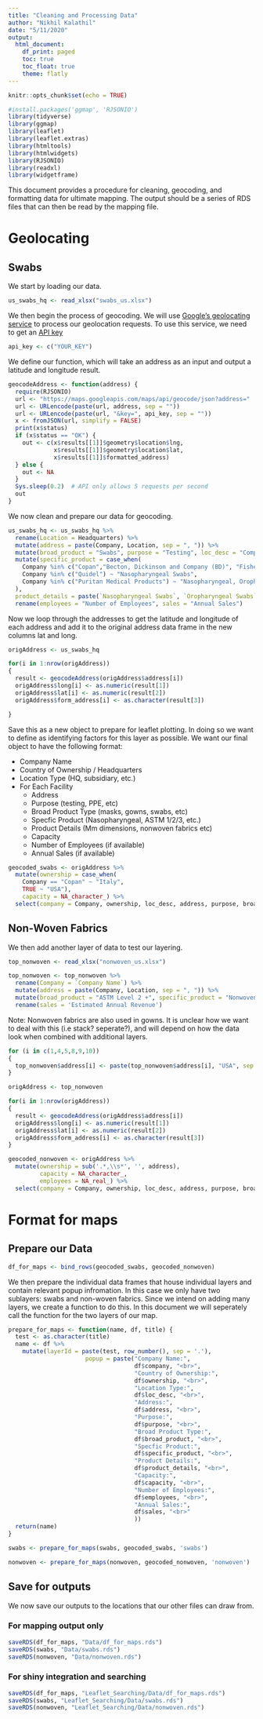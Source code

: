 ```yaml
---
title: "Cleaning and Processing Data"
author: "Nikhil Kalathil"
date: "5/11/2020"
output:
  html_document:
    df_print: paged
    toc: true
    toc_float: true
    theme: flatly
---
```


```r
knitr::opts_chunk$set(echo = TRUE)
```
```r
#install.packages('ggmap', 'RJSONIO')
library(tidyverse)
library(ggmap)
library(leaflet)
library(leaflet.extras)
library(htmltools)
library(htmlwidgets)
library(RJSONIO)
library(readxl)
library(widgetframe)
```

This document provides a procedure for cleaning, geocoding, and formatting data for ultimate mapping. The output should be a series of RDS files that can then be read by the mapping file. 

# Geolocating

## Swabs

We start by loading our data. 
```r
us_swabs_hq <- read_xlsx("swabs_us.xlsx")
```


We then begin the process of geocoding. We will use [Google's geolocating service](https://developers.google.com/maps/documentation/geocoding/intro) to process our geolocation requests. To use this service, we need to get an [API key](https://developers.google.com/maps/documentation/geocoding/get-api-key)

```r
api_key <- c("YOUR_KEY")
```

We define our function, which will take an address as an input and output a latitude and longitude result. 

```r
geocodeAddress <- function(address) {
  require(RJSONIO)
  url <- "https://maps.googleapis.com/maps/api/geocode/json?address="
  url <- URLencode(paste(url, address, sep = ""))
  url <- URLencode(paste(url, "&key=", api_key, sep = ""))
  x <- fromJSON(url, simplify = FALSE)
  print(x$status)
  if (x$status == "OK") {
    out <- c(x$results[[1]]$geometry$location$lng,
             x$results[[1]]$geometry$location$lat,
             x$results[[1]]$formatted_address)
  } else {
    out <- NA
  }
  Sys.sleep(0.2)  # API only allows 5 requests per second
  out
}
```

We now clean and prepare our data for geocoding. 

```r
us_swabs_hq <- us_swabs_hq %>% 
  rename(Location = Headquarters) %>% 
  mutate(address = paste(Company, Location, sep = ", ")) %>% 
  mutate(broad_product = "Swabs", purpose = "Testing", loc_desc = "Company HQ") %>% 
  mutate(specific_product = case_when(
    Company %in% c("Copan","Becton, Dickinson and Company (BD)", "Fisher Healthcare") ~ "Nasopharyngeal and Oropharyngeal Swabs", 
    Company %in% c("Quidel") ~ "Nasopharyngeal Swabs", 
    Company %in% c("Puritan Medical Products") ~ "Nasopharyngeal, Oropharyngeal, and Other Swabs"
  ), 
  product_details = paste(`Nasopharyngeal Swabs`, `Oropharyngeal Swabs`, `Other Acceptable Sterile Flocked Swabs`, sep = ", ")) %>% 
  rename(employees = "Number of Employees", sales = "Annual Sales")
```

Now we loop through the addresses to get the latitude and longitude of each address and add it to the original address data frame in the  new columns lat and long. 

```r
origAddress <- us_swabs_hq
```


```r
for(i in 1:nrow(origAddress))
{
  result <- geocodeAddress(origAddress$address[i])
  origAddress$long[i] <- as.numeric(result[1])
  origAddress$lat[i] <- as.numeric(result[2])
  origAddress$form_address[i] <- as.character(result[3])

}
```


Save this as a new object to prepare for leaflet plotting. In doing so we want to define as identifying factors for this layer as possible. We want our final object to have the following format: 

* Company Name
* Country of Ownership / Headquarters
* Location Type (HQ, subsidiary, etc.) 
* For Each Facility
  * Address
  * Purpose (testing, PPE, etc)
  * Broad Product Type (masks, gowns, swabs, etc)
  * Specfic Product (Nasopharyngeal, ASTM 1/2/3, etc.)
  * Product Details (Mm dimensions, nonwoven fabrics etc)
  * Capacity
  * Number of Employees (if available)
  * Annual Sales (if available)

```r
geocoded_swabs <- origAddress %>% 
  mutate(ownership = case_when(
    Company == "Copan" ~ "Italy", 
    TRUE ~ "USA"), 
    capacity = NA_character_) %>% 
  select(company = Company, ownership, loc_desc, address, purpose, broad_product, specific_product, product_details, capacity, employees, sales, lat, long)
```

## Non-Woven Fabrics

We then add another layer of data to test our layering. 

```r
top_nonwoven <- read_xlsx("nonwoven_us.xlsx")
```

```r
top_nonwoven <- top_nonwoven %>%
  rename(Company = `Company Name`) %>% 
  mutate(address = paste(Company, Location, sep = ", ")) %>% 
  mutate(broad_product = "ASTM Level 2 +", specific_product = "Nonwoven Fabrics", product_details = "25+ GSM Fabric", purpose = "Surgical Masks", loc_desc = "Company HQ") %>% 
  rename(sales = 'Estimated Annual Revenue')
```

Note: Nonwoven fabrics are also used in gowns. It is unclear how we want to deal with this (i.e stack? seperate?), and will depend on how the data look when combined with additional layers. 

```r
for (i in c(1,4,5,8,9,10))
{
  top_nonwoven$address[i] <- paste(top_nonwoven$address[i], "USA", sep = ", ")
}
```


```r
origAddress <- top_nonwoven
```



```r
for(i in 1:nrow(origAddress))
{
  result <- geocodeAddress(origAddress$address[i])
  origAddress$long[i] <- as.numeric(result[1])
  origAddress$lat[i] <- as.numeric(result[2])
  origAddress$form_address[i] <- as.character(result[3])
}
```

```r
geocoded_nonwoven <- origAddress %>% 
  mutate(ownership = sub('.*,\\s*', '', address), 
         capacity = NA_character_, 
         employees = NA_real_) %>% 
  select(company = Company, ownership, loc_desc, address, purpose, broad_product, specific_product, product_details, capacity, employees, sales, lat, long)
```

# Format for maps


## Prepare our Data

```r
df_for_maps <- bind_rows(geocoded_swabs, geocoded_nonwoven)
```

We then prepare the individual data frames that house individual layers and contain relevant popup infromation. In this case we only have two sublayers: swabs and non-woven fabrics. Since we intend on adding many layers, we create a function to do this. In this document we will seperately call the function for the two layers of our map. 

```r
prepare_for_maps <- function(name, df, title) {
  test <- as.character(title)
  name <- df %>% 
    mutate(layerId = paste(test, row_number(), sep = '.'),
                      popup = paste("Company Name:",
                                    df$company, "<br>",
                                    "Country of Ownership:",
                                    df$ownership, "<br>",
                                    "Location Type:", 
                                    df$loc_desc, "<br>",
                                    "Address:", 
                                    df$address, "<br>",
                                    "Purpose:", 
                                    df$purpose, "<br>",
                                    "Broad Product Type:", 
                                    df$broad_product, "<br>",
                                    "Specfic Product:", 
                                    df$specific_product, "<br>",
                                    "Product Details:",
                                    df$product_details, "<br>",
                                    "Capacity:", 
                                    df$capacity, "<br>",
                                    "Number of Employees:", 
                                    df$employees, "<br>",
                                    "Annual Sales:", 
                                    df$sales, "<br>"
                                    ))
  return(name)
}
```

```r
swabs <- prepare_for_maps(swabs, geocoded_swabs, 'swabs')
```

```r
nonwoven <- prepare_for_maps(nonwoven, geocoded_nonwoven, 'nonwoven')
```

## Save for outputs 

We now save our outputs to the locations that our other files can draw from. 

### For mapping output only

```r
saveRDS(df_for_maps, "Data/df_for_maps.rds")
saveRDS(swabs, "Data/swabs.rds")
saveRDS(nonwoven, "Data/nonwoven.rds")
```

### For shiny integration and searching 

```r
saveRDS(df_for_maps, "Leaflet_Searching/Data/df_for_maps.rds")
saveRDS(swabs, "Leaflet_Searching/Data/swabs.rds")
saveRDS(nonwoven, "Leaflet_Searching/Data/nonwoven.rds")
```

